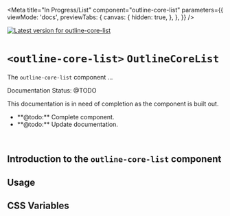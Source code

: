

<Meta
  title="In Progress/List"
  component="outline-core-list"
  parameters={{
    viewMode: 'docs',
    previewTabs: {
      canvas: {
        hidden: true,
      },
    },
  }}
/>

[![Latest version for outline-core-list](https://img.shields.io/npm/v/@phase2/outline-core-list)](https://www.npmjs.com/package/@phase2/outline-core-list)

# `<outline-core-list>` `OutlineCoreList`

The `outline-core-list` component ...

<outline-alert status="warning" size="large">
  <span slot="header">Documentation Status: @TODO</span>
  <p>This documentation is in need of completion as the component is built out.</p>
  <ul>
    <li>**@todo:** Complete component.</li>
    <li>**@todo:** Update documentation.</li>
  </ul>
</outline-alert>
<br />

## Introduction to the **`outline-core-list`** component


## Usage

## CSS Variables

